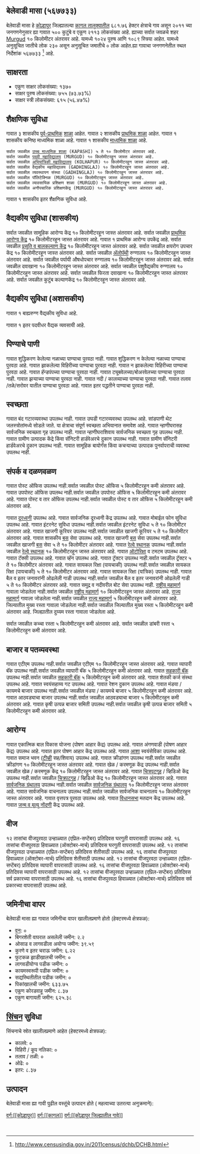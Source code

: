 {{माहितीचौकट भारतीय न्यायक्षेत्र
|प्रकार=गाव
|जनगणना_स्थलनिर्देशांक=567733
|स्थानिक_नाव=बेलेवाडी मासा
|तालुका_नाव=कागल
|जिल्हा_नाव=कोल्हापूर
|राज्य_नाव =महाराष्ट्र
|विभाग=
|जिल्हा=[[कोल्हापूर]]
|तालुका_नावे =[[कागल]]
|जवळचे_शहर =[[Murgud]]
|अक्षांश=
|रेखांश=
|शोधक_स्थान =right
|क्षेत्रफळ_एकूण=6.82
|उंची=
|लोकसंख्या_एकूण=2113
|लोकसंख्या_वर्ष=२०११
|लोकसंख्या_घनता=309
|लोकसंख्या_पुरुष=1024
|लोकसंख्या_स्त्री=1089
|लिंग_गुणोत्तर=1063
|अधिकृत_भाषा=[[मराठी]]
}}

== बेलेवाडी मासा (५६७७३३) ==

बेलेवाडी मासा हे [[कोल्हापूर जिल्हा | कोल्हापूर]] जिल्ह्यातल्या [[कागल | कागल तालुक्यातील]] ६८१.७६ हेक्टर क्षेत्राचे गाव असून २०११ च्या जनगणनेनुसार ह्या गावात ५०० कुटुंबे व एकूण २११३ लोकसंख्या आहे. ह्याच्या सर्वात जवळचे शहर [[Murgud]] १० किलोमीटर अंतरावर आहे.  यामध्ये १०२४ पुरुष आणि १०८९ स्त्रिया आहेत. यामध्ये अनुसूचित जातीचे लोक २३० असून अनुसूचित जमातीचे ० लोक आहेत.ह्या गावाचा जनगणनेतील स्थल निर्देशांक ५६७७३३  <ref>http://www.censusindia.gov.in/2011census/dchb/DCHB.html</ref> आहे.


== साक्षरता ==  
* एकूण  साक्षर  लोकसंख्या: १३७०
* साक्षर पुरुष लोकसंख्या: ७५५ (७३.७३%)
* साक्षर स्त्री लोकसंख्या: ६१५ (५६.४७%)


== शैक्षणिक सुविधा ==  
गावात ३ शासकीय [[पूर्व प्राथमिक शिक्षण|पूर्व-प्राथमिक]] [[शाळा]] आहेत. 
गावात २ शासकीय [[प्राथमिक शाळा]] आहेत. 
﻿गावात १ शासकीय कनिष्ठ माध्यमिक शाळा आहे. 
﻿गावात १ शासकीय [[माध्यमिक शाळा]] आहे. 
 सर्वात जवळील [[उच्च माध्यमिक शिक्षण|उच्च माध्यमिक शाळा]] (KAPASHI) ५ ते १० किलोमीटर अंतरावर आहे.
 सर्वात जवळील [[महाविद्यालय|पदवी महाविद्यालय]] (MURGUD) १० किलोमीटरहून जास्त अंतरावर आहे.
 सर्वात जवळील [[अभियांत्रिकी|अभियांत्रिकी महाविद्यालय]] (KOLHAPUR) १० किलोमीटरहून जास्त अंतरावर आहे.
 सर्वात जवळील वैद्यकीय महाविद्यालय (GADHINGLAJ) १० किलोमीटरहून जास्त अंतरावर आहे.
 सर्वात जवळील व्यवस्थापन संस्था (GADHINGLAJ) १० किलोमीटरहून जास्त अंतरावर आहे.
 सर्वात जवळील पॉलिटेक्निक (MURGUD) १० किलोमीटरहून जास्त अंतरावर आहे.
 सर्वात जवळील व्यावसायिक प्रशिक्षण शाळा (MURGUD) १० किलोमीटरहून जास्त अंतरावर आहे.
 सर्वात जवळील अनौपचारिक प्रशिक्षणकेंद्र (MURGUD) १० किलोमीटरहून जास्त अंतरावर आहे.
﻿गावात १ शासकीय इतर शैक्षणिक सुविधा आहे. 
 


== वैद्यकीय सुविधा (शासकीय) ==
सर्वात जवळील सामूहिक आरोग्य केंद्र १० किलोमीटरहून जास्त अंतरावर आहे.
सर्वात जवळील [[प्राथमिक आरोग्य केंद्र]] १० किलोमीटरहून जास्त अंतरावर आहे.
﻿गावात १ प्राथमिक आरोग्य उपकेंद्र आहे.
सर्वात जवळील [[प्रसूती| प्रसूति व बालकल्याण केंद्र]] १० किलोमीटरहून जास्त अंतरावर आहे.
सर्वात जवळील क्षयरोग उपचार केंद्र १० किलोमीटरहून जास्त अंतरावर आहे.
सर्वात जवळील [[अॅलोपॅथी|अ‍ॅलोपॅथी]] रुग्णालय १० किलोमीटरहून जास्त अंतरावर आहे.
सर्वात जवळील पर्यायी औषधोपचार रुग्णालय १० किलोमीटरहून जास्त अंतरावर आहे.
सर्वात जवळील दवाखाना १० किलोमीटरहून जास्त अंतरावर आहे.
सर्वात जवळील पशुवैद्यकीय रुग्णालय  १० किलोमीटरहून जास्त अंतरावर आहे.
सर्वात जवळील फिरता दवाखाना १० किलोमीटरहून जास्त अंतरावर आहे.
सर्वात जवळील कुटुंब कल्याणकेंद्र  १० किलोमीटरहून जास्त अंतरावर आहे.


== वैद्यकीय सुविधा (अशासकीय) ==
﻿गावात १ बाह्यरुग्ण वैद्यकीय सुविधा आहे.



﻿गावात १  इतर पदवीधर वैद्यक व्यवसायी आहे.






== पिण्याचे पाणी ==
गावात शुद्धिकरण केलेल्या नळाच्या पाण्याचा पुरवठा नाही.
गावात शुद्धिकरण न केलेल्या नळाच्या पाण्याचा पुरवठा आहे.
गावात झाकलेल्या विहिरीच्या पाण्याचा पुरवठा नाही.
गावात न झाकलेल्या विहिरीच्या पाण्याचा पुरवठा आहे.
गावात हॅन्डपंपच्या पाण्याचा पुरवठा नाही.
गावात ट्यूबवेलच्या/बोअरवेलच्या पाण्याचा पुरवठा नाही.
गावात झऱ्याच्या पाण्याचा पुरवठा नाही.
गावात नदी / कालव्याच्या पाण्याचा  पुरवठा नाही.
गावात तलाव /तळे/सरोवर यातील पाण्याचा पुरवठा आहे.
गावात इतर पद्धतीने पाण्याचा पुरवठा नाही.


== स्वच्छता ==
गावात बंद गटारव्यवस्था उपलब्ध नाही.
गावात उघडी गटारव्यवस्था उपलब्ध आहे.
सांडपाणी थेट जलस्त्रोतांमध्ये सोडले जाते.
या क्षेत्राचा संपूर्ण स्वच्छता अभियानात समावेश आहे.
गावात न्हाणीघरासह सार्वजनिक स्वच्छता गृह उपलब्ध नाही.
गावात न्हाणीघराशिवाय सार्वजनिक स्वच्छता गृह उपलब्ध नाही.
गावात ग्रामीण उत्पादक केंद्रे किंवा सॅनिटरी हार्डवेअरचे दुकान उपलब्ध नाही.
गावात ग्रामीण सॅनिटरी हार्डवेअरचे दुकान उपलब्ध नाही.
गावात सामूहिक बायोगॅस किंवा कचऱ्याच्या उत्पादक पुनर्वापराची व्यवस्था उपलब्ध नाही.


== संपर्क व दळणवळण ==
गावात पोस्ट ऑफिस उपलब्ध नाही.सर्वात जवळील पोस्ट ऑफिस ५ किलोमीटरहून कमी अंतरावर आहे.
गावात उपपोस्ट ऑफिस उपलब्ध नाही.सर्वात जवळील उपपोस्ट ऑफिस ५ किलोमीटरहून कमी अंतरावर आहे.
गावात पोस्ट व तार ऑफिस उपलब्ध नाही.सर्वात जवळील पोस्ट व तार ऑफिस ५ किलोमीटरहून कमी अंतरावर आहे.

गावात [[दूरध्वनी]] उपलब्ध आहे.
गावात सार्वजनिक दूरध्वनी केंद्र उपलब्ध आहे.
गावात मोबाईल फोन सुविधा उपलब्ध आहे.
गावात इंटरनेट सुविधा उपलब्ध नाही.सर्वात जवळील इंटरनेट सुविधा ५ ते १० किलोमीटर अंतरावर आहे.
गावात खाजगी कूरियर उपलब्ध नाही.सर्वात जवळील खाजगी कूरियर ५ ते १० किलोमीटर अंतरावर आहे.
गावात शासकीय [[बस]] सेवा उपलब्ध आहे.
गावात खाजगी [[बस]] सेवा उपलब्ध नाही.सर्वात जवळील खाजगी [[बस]] सेवा ५ ते १० किलोमीटर अंतरावर आहे.
गावात [[रेल्वे स्थानक]] उपलब्ध नाही.सर्वात जवळील [[रेल्वे स्थानक]] १० किलोमीटरहून जास्त अंतरावर आहे.
गावात [[ऑटोरिक्षा]] व टमटम उपलब्ध आहे.
गावात टॅक्सी उपलब्ध आहे.
गावात व्हॅन उपलब्ध आहे.
गावात ट्रॅक्टर उपलब्ध नाही.सर्वात जवळील ट्रॅक्टर ५ ते १० किलोमीटर अंतरावर आहे.
गावात सायकल रिक्षा (पायचाकी) उपलब्ध नाही.सर्वात जवळील सायकल रिक्षा (पायचाकी) ५ ते १० किलोमीटर अंतरावर आहे.
गावात सायकल रिक्षा (यांत्रिक) उपलब्ध नाही.
गावात बैल व इतर जनावरांनी ओढलेली गाडी उपलब्ध नाही.सर्वात जवळील बैल व इतर जनावरांनी ओढलेली गाडी ५ ते १० किलोमीटर अंतरावर आहे.
गावात समुद्र व नदीवरील बोट सेवा उपलब्ध नाही.
[[राष्ट्रीय महामार्ग]] गावाला जोडलेला नाही.सर्वात जवळील [[राष्ट्रीय महामार्ग]] १० किलोमीटरहून जास्त अंतरावर आहे.
[[राज्य महामार्ग (भारत)|राज्य महामार्ग]] गावाला जोडलेला नाही.सर्वात जवळील [[राज्य महामार्ग (भारत)|राज्य महामार्ग]] ५ किलोमीटरहून कमी अंतरावर आहे.
जिल्यातील मुख्य रस्ता गावाला जोडलेला नाही.सर्वात जवळील जिल्यातील मुख्य रस्ता ५ किलोमीटरहून कमी अंतरावर आहे.
जिल्ह्यातील दुय्यम रस्ता गावाला जोडलेला आहे.

सर्वात जवळील कच्चा रस्ता ५ किलोमीटरहून कमी अंतरावर आहे.
सर्वात जवळील डांबरी रस्ता ५ किलोमीटरहून कमी अंतरावर आहे.




== बाजार व पतव्यवस्था ==
गावात एटीएम उपलब्ध नाही.सर्वात जवळील एटीएम १० किलोमीटरहून जास्त अंतरावर आहे.
गावात व्यापारी बॅंक उपलब्ध नाही.सर्वात जवळील व्यापारी बॅंक ५ किलोमीटरहून कमी अंतरावर आहे.
गावात [[सहकारी संस्था|सहकारी बॅंक]] उपलब्ध नाही.सर्वात जवळील [[सहकारी संस्था|सहकारी बॅंक]] ५ किलोमीटरहून कमी अंतरावर आहे.
गावात शेतकी कर्ज संस्था उपलब्ध आहे.
गावात स्वयंसहाय्य गट उपलब्ध आहे.
गावात रेशन दुकान उपलब्ध आहे.
गावात मंडया / कायमचे बाजार उपलब्ध नाही.सर्वात जवळील मंडया / कायमचे बाजार ५ किलोमीटरहून कमी अंतरावर आहे.
गावात आठवड्याचा बाजार उपलब्ध नाही.सर्वात जवळील आठवड्याचा बाजार ५ किलोमीटरहून कमी अंतरावर आहे.
गावात कृषी उत्पन्न बाजार समिती  उपलब्ध नाही.सर्वात जवळील कृषी उत्पन्न बाजार समिती  ५ किलोमीटरहून कमी अंतरावर आहे.


== आरोग्य ==
गावात एकात्मिक बाल विकास योजना (पोषण आहार केंद्र)  उपलब्ध आहे.
गावात अंगणवाडी (पोषण आहार केंद्र) उपलब्ध आहे.
गावात इतर पोषण आहार केंद्र उपलब्ध आहे.
गावात [[आरोग्य|आशा]] स्वयंसेविका उपलब्ध आहे.
गावात समाज भवन ([[दूरदर्शन|टीव्ही]] सह/शिवाय) उपलब्ध आहे.
गावात क्रीडांगण उपलब्ध नाही.सर्वात जवळील क्रीडांगण १० किलोमीटरहून जास्त अंतरावर आहे.
गावात खेळ / करमणूक केंद्र उपलब्ध नाही.सर्वात जवळील खेळ / करमणूक केंद्र १० किलोमीटरहून जास्त अंतरावर आहे.
गावात [[चित्रपटगृह]] / व्हिडिओ केंद्र उपलब्ध नाही.सर्वात जवळील [[चित्रपटगृह]] / व्हिडिओ केंद्र १० किलोमीटरहून जास्त अंतरावर आहे.
गावात [[सार्वजनिक ग्रंथालय]] उपलब्ध नाही.सर्वात जवळील [[सार्वजनिक ग्रंथालय]] १० किलोमीटरहून जास्त अंतरावर आहे.
गावात सार्वजनिक वाचनालय उपलब्ध नाही.सर्वात जवळील सार्वजनिक वाचनालय १० किलोमीटरहून जास्त अंतरावर आहे.
गावात वृत्तपत्र पुरवठा उपलब्ध आहे.
गावात [[विधानसभा मतदारसंघ|विधानसभा]] मतदान केंद्र उपलब्ध आहे.
गावात [[जन्म, मृत्यू, विवाह नोंदणी कायदा|जन्म व मृत्यु नोंदणी]] केंद्र उपलब्ध आहे.


== वीज ==
१२ तासांचा वीजपुरवठा उन्हाळ्यात (एप्रिल-सप्टेंबर) प्रतिदिवस घरगुती वापरासाठी उपलब्ध आहे.
१६ तासांचा वीजपुरवठा हिवाळ्यात (ऑक्टोबर-मार्च) प्रतिदिवस घरगुती वापरासाठी उपलब्ध आहे.
१२ तासांचा वीजपुरवठा उन्हाळ्यात (एप्रिल-सप्टेंबर) प्रतिदिवस शेतीसाठी उपलब्ध आहे.
१६ तासांचा वीजपुरवठा हिवाळ्यात (ऑक्टोबर-मार्च) प्रतिदिवस शेतीसाठी उपलब्ध आहे.
१२ तासांचा वीजपुरवठा उन्हाळ्यात (एप्रिल-सप्टेंबर) प्रतिदिवस व्यापारी वापरासाठी उपलब्ध आहे.
१६ तासांचा वीजपुरवठा हिवाळ्यात (ऑक्टोबर-मार्च) प्रतिदिवस व्यापारी वापरासाठी उपलब्ध आहे.
१२ तासांचा वीजपुरवठा उन्हाळ्यात (एप्रिल-सप्टेंबर) प्रतिदिवस सर्व प्रकारच्या वापरासाठी उपलब्ध आहे.
१६ तासांचा वीजपुरवठा हिवाळ्यात (ऑक्टोबर-मार्च) प्रतिदिवस सर्व प्रकारच्या वापरासाठी उपलब्ध आहे.


== जमिनीचा वापर ==
बेलेवाडी मासा ह्या गावात जमिनीचा वापर खालीलप्रमाणे होतो (हेक्टरमध्ये क्षेत्रफळ):
* [[वन]]: ०
* बिगरशेती वापरात असलेली जमीन: २.२
* ओसाड व लागवडीला अयोग्य जमीन: ३९.५९
* कुरणे व इतर चराऊ जमीन: ६.२२
* फुटकळ झाडीखालची जमीन: ०
* लागवडीयोग्य पडीक जमीन: ०
* कायमस्वरूपी पडीक जमीन: ०
* सद्यस्थितीतील पडीक जमीन: ०
* पिकांखालची जमीन: ६३३.७५
* एकूण कोरडवाहू जमीन: ८.३७
* एकूण बागायती जमीन: ६२५.३८


== [[सिंचन]] सुविधा ==
सिंचनाचे स्रोत खालीलप्रमाणे आहेत (हेक्टरमध्ये क्षेत्रफळ):
* कालवे: ०
* विहिरी / कूप नलिका: ०
* तलाव / तळी: ०
* ओढे: ०
* इतर: ८.३७


== उत्पादन ==
बेलेवाडी मासा ह्या गावी पुढील वस्तूंचे उत्पादन होते ( महत्वाच्या उतरत्या अनुक्रमाने): 


[[वर्ग:[[कोल्हापूर]]]]
[[वर्ग:[[कागल]]]]
[[वर्ग:[[कोल्हापूर जिल्ह्यातील गावे]]]]


 {{संदर्भनोंदी}}
 


